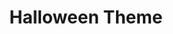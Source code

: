 ---
title: Halloween Theme
published: 2022-10-08
description: ''
image: '0.png'
tags: [illu, gd]
category: 'logos'
draft: false 
---